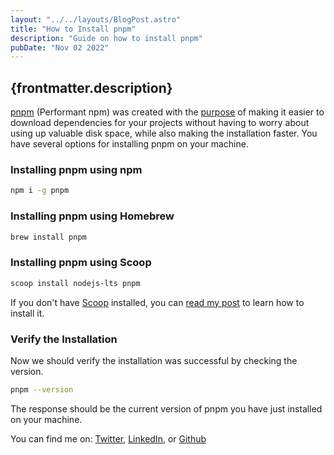 ---
layout: "../../layouts/BlogPost.astro"
title: "How to Install pnpm"
description: "Guide on how to install pnpm"
pubDate: "Nov 02 2022"
---

## {frontmatter.description}

<a href="https://pnpm.io/" target="_blank" rel="noreferrer">pnpm</a> (Performant npm) was created with the <a href="https://pnpm.io/motivation" target="_blank" rel="noreferrer">purpose</a> of making it easier to download dependencies for your projects without having to worry about using up valuable disk space, while also making the installation faster. You have several options for installing pnpm on your machine.

### Installing pnpm using npm

```sh
npm i -g pnpm
```

### Installing pnpm using Homebrew

```sh
brew install pnpm
```

### Installing pnpm using Scoop

```sh
scoop install nodejs-lts pnpm
```

If you don't have <a href="https://scoop.sh/" target="_blank" rel="noreferrer">Scoop</a> installed, you can <a href="/blog/how-to-install-scoop-on-windows">read my post</a> to learn how to install it.

### Verify the Installation

Now we should verify the installation was successful by checking the version.

```sh
pnpm --version
```

The response should be the current version of pnpm you have just installed on your machine.

You can find me on: <a href="https://twitter.com/ronjtech" target="_blank" >Twitter</a>, <a href="https://www.linkedin.com/in/ronjf/" target="_blank">LinkedIn</a>, or <a href="https://github.com/ronthetech" target="_blank">Github</a>